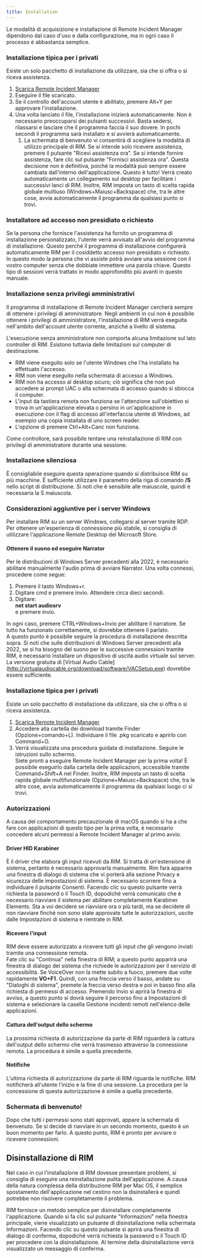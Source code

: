 ```yaml
---
title: Installation
---
```



Le modalità di acquisizione e installazione di Remote Incident Manager dipendono dal caso d'uso e dalla configurazione, ma in ogni caso il processo è abbastanza semplice.
<Windows>
### Installazione tipica per i privati
Esiste un solo pacchetto di installazione da utilizzare, sia che si offra o si riceva assistenza.
1. [Scarica Remote Incident Manager](https://getrim.app/win)
1. Eseguire il file scaricato.
1. Se il controllo dell'account utente è abilitato, premere Alt+Y per approvare l'installazione.
1. Una volta lanciato il file, l'installazione inizierà automaticamente. Non è necessario preoccuparsi dei pulsanti successivi. Basta sedersi, rilassarsi e lasciare che il programma faccia il suo dovere. In pochi secondi il programma sarà installato e si avvierà automaticamente.  
    1. La schermata di benvenuto vi consentirà di scegliere la modalità di utilizzo principale di RIM. Se si intende solo ricevere assistenza, premere il pulsante "Ricevi assistenza ora". Se si intende fornire assistenza, fare clic sul pulsante "Fornisci assistenza ora". Questa decisione non è definitiva, poiché la modalità può sempre essere cambiata dall'interno dell'applicazione.
Questo è tutto! Verrà creato automaticamente un collegamento sul desktop per facilitare i successivi lanci di RIM. Inoltre, RIM imposta un tasto di scelta rapida globale multiuso (Windows+Maiusc+Backspace) che, tra le altre cose, avvia automaticamente il programma da qualsiasi punto si trovi.
### Installatore ad accesso non presidiato o richiesto
Se la persona che fornisce l'assistenza ha fornito un programma di installazione personalizzato, l'utente verrà avvisato all'avvio del programma di installazione. Questo perché il programma di installazione configurerà automaticamente RIM per il cosiddetto accesso non presidiato o richiesto. In questo modo la persona che vi assiste potrà avviare una sessione con il vostro computer senza che dobbiate immettere una parola chiave. Questo tipo di sessioni verrà trattato in modo approfondito più avanti in questo manuale.

### Installazione senza privilegi amministrativi

Il programma di installazione di Remote Incident Manager cercherà sempre di ottenere i privilegi di amministratore. Negli ambienti in cui non è possibile ottenere i privilegi di amministratore, l'installazione di RIM verrà eseguita nell'ambito dell'account utente corrente, anziché a livello di sistema.

L'esecuzione senza amministratore non comporta alcuna limitazione sul lato controller di RIM. Esistono tuttavia delle limitazioni sul computer di destinazione.

* RIM viene eseguito solo se l'utente Windows che l'ha installato ha effettuato l'accesso. 
* RIM non viene eseguito nella schermata di accesso a Windows. 
* RIM non ha accesso al desktop sicuro; ciò significa che non può accedere ai prompt UAC o alla schermata di accesso quando si sblocca il computer. 
* L'input da tastiera remota non funziona se l'attenzione sull'obiettivo si trova in un'applicazione elevata o persino in un'applicazione in esecuzione con il flag di accesso all'interfaccia utente di Windows, ad esempio una copia installata di uno screen reader. 
* L'opzione di premere Ctrl+Alt+Canc non funziona. 

Come controllore, sarà possibile tentare una reinstallazione di RIM con privilegi di amministratore durante una sessione.

### Installazione silenziosa

È consigliabile eseguire questa operazione quando si distribuisce RIM su più macchine. È sufficiente utilizzare il parametro della riga di comando **/S** nello script di distribuzione. Si noti che è sensibile alle maiuscole, quindi è necessaria la S maiuscola.

### Considerazioni aggiuntive per i server Windows

Per installare RIM su un server Windows, collegarsi al server tramite RDP. Per ottenere un'esperienza di connessione più stabile, si consiglia di utilizzare l'applicazione Remote Desktop del Microsoft Store.

#### Ottenere il suono ed eseguire Narrator

Per le distribuzioni di Windows Server precedenti alla 2022, è necessario abilitare manualmente l'audio prima di avviare Narrator. Una volta connessi, procedere come segue:
1. Premere il tasto Windows+r.
1. Digitare cmd e premere invio. Attendere circa dieci secondi.
1. Digitare:  
**net start audiosrv**  
e premere invio.

In ogni caso, premere CTRL+Windows+Invio per abilitare il narratore. Se tutto ha funzionato correttamente, si dovrebbe ottenere il parlato.  
A questo punto è possibile seguire la procedura di installazione descritta sopra.
Si noti che sulle distribuzioni di Windows Server precedenti alla 2022, se si ha bisogno del suono per le successive connessioni tramite RIM, è necessario installare un dispositivo di uscita audio virtuale sul server. La versione gratuita di [Virtual Audio Cable] (http://virtualaudiocable.org/download/software/VACSetup.exe) dovrebbe essere sufficiente.
</Windows>
<MacOS>
### Installazione tipica per i privati

Esiste un solo pacchetto di installazione da utilizzare, sia che si offra o si riceva assistenza.
1. [Scarica Remote Incident Manager](https://getrim.app/mac)
1. Accedere alla cartella dei download tramite Finder (Opzione+comando+L). Individuare il file .pkg scaricato e aprirlo con Command+O.
1. Verrà visualizzata una procedura guidata di installazione. Seguire le istruzioni sullo schermo.  
Siete pronti a eseguire Remote Incident Manager per la prima volta! È possibile eseguirlo dalla cartella delle applicazioni, accessibile tramite Command+Shift+A nel Finder. Inoltre, RIM imposta un tasto di scelta rapida globale multifunzionale (Opzione+Maiusc+Backspace) che, tra le altre cose, avvia automaticamente il programma da qualsiasi luogo ci si trovi.

### Autorizzazioni

A causa del comportamento precauzionale di macOS quando si ha a che fare con applicazioni di questo tipo per la prima volta, è necessario concedere alcuni permessi a Remote Incident Manager al primo avvio.

#### Driver HID Karabiner

È il driver che elabora gli input ricevuti da RIM. Si tratta di un'estensione di sistema, pertanto è necessario approvarla manualmente. Rim farà apparire una finestra di dialogo di sistema che vi porterà alla sezione Privacy e sicurezza delle impostazioni di sistema. È necessario scorrere fino a individuare il pulsante Consenti. Facendo clic su questo pulsante verrà richiesta la password o il Touch ID, dopodiché verrà comunicato che è necessario riavviare il sistema per abilitare completamente Karabiner Elements. Sta a voi decidere se riavviare ora o più tardi, ma se decidete di non riavviare finché non sono state approvate tutte le autorizzazioni, uscite dalle Impostazioni di sistema e rientrate in RIM.

#### Ricevere l'input

RIM deve essere autorizzato a ricevere tutti gli input che gli vengono inviati tramite una connessione remota.  
Fate clic su "Continua" nella finestra di RIM; a questo punto apparirà una finestra di dialogo del sistema che richiede le autorizzazioni per il servizio di accessibilità. Se VoiceOver non la mette subito a fuoco, premere due volte rapidamente **VO+F1**. Quindi, con una freccia verso il basso, andate su "Dialoghi di sistema", premete la freccia verso destra e poi in basso fino alla richiesta di permessi di accesso. Premendo Invio si aprirà la finestra di avviso, a questo punto si dovrà seguire il percorso fino a Impostazioni di sistema e selezionare la casella Gestione incidenti remoti nell'elenco delle applicazioni.

#### Cattura dell'output dello schermo

La prossima richiesta di autorizzazione da parte di RIM riguarderà la cattura dell'output dello schermo che verrà trasmesso attraverso la connessione remota. La procedura è simile a quella precedente.

#### Notifiche

L'ultima richiesta di autorizzazione da parte di RIM riguarda le notifiche. RIM notificherà all'utente l'inizio e la fine di una sessione. La procedura per la concessione di questa autorizzazione è simile a quella precedente.

### Schermata di benvenuto!

Dopo che tutti i permessi sono stati approvati, appare la schermata di benvenuto. Se si decide di riavviare in un secondo momento, questo è un buon momento per farlo. A questo punto, RIM è pronto per avviare o ricevere connessioni.

## Disinstallazione di RIM

Nel caso in cui l'installazione di RIM dovesse presentare problemi, si consiglia di eseguire una reinstallazione pulita dell'applicazione. A causa della natura complessa della distribuzione RIM per Mac OS, il semplice spostamento dell'applicazione nel cestino non la disinstallerà e quindi potrebbe non risolvere completamente il problema.

RIM fornisce un metodo semplice per disinstallare completamente l'applicazione. Quando si fa clic sul pulsante "Informazioni" nella finestra principale, viene visualizzato un pulsante di disinstallazione nella schermata Informazioni. Facendo clic su questo pulsante si aprirà una finestra di dialogo di conferma, dopodiché verrà richiesta la password o il Touch ID per procedere con la disinstallazione. Al termine della disinstallazione verrà visualizzato un messaggio di conferma.
</MacOS>
